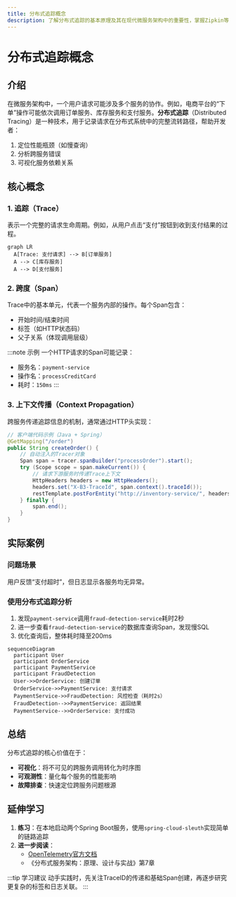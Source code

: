 ```yaml
---
title: 分布式追踪概念
description: 了解分布式追踪的基本原理及其在现代微服务架构中的重要性，掌握Zipkin等工具如何帮助可视化请求链路。
---
```


# 分布式追踪概念

## 介绍

在微服务架构中，一个用户请求可能涉及多个服务的协作。例如，电商平台的“下单”操作可能依次调用订单服务、库存服务和支付服务。**分布式追踪**（Distributed Tracing）是一种技术，用于记录请求在分布式系统中的完整流转路径，帮助开发者：

1. 定位性能瓶颈（如慢查询）
2. 分析跨服务错误
3. 可视化服务依赖关系

## 核心概念

### 1. 追踪（Trace）
表示一个完整的请求生命周期。例如，从用户点击“支付”按钮到收到支付结果的过程。

```mermaid
graph LR
  A[Trace: 支付请求] --> B[订单服务]
  A --> C[库存服务]
  A --> D[支付服务]
```

### 2. 跨度（Span）
Trace中的基本单元，代表一个服务内部的操作。每个Span包含：
- 开始时间/结束时间
- 标签（如HTTP状态码）
- 父子关系（体现调用层级）

:::note 示例
一个HTTP请求的Span可能记录：
- 服务名：`payment-service`
- 操作名：`processCreditCard`
- 耗时：`150ms`
:::

### 3. 上下文传播（Context Propagation）
跨服务传递追踪信息的机制，通常通过HTTP头实现：

```java
// 客户端代码示例（Java + Spring）
@GetMapping("/order")
public String createOrder() {
    // 自动注入的Tracer对象
    Span span = tracer.spanBuilder("processOrder").start();
    try (Scope scope = span.makeCurrent()) {
        // 请求下游服务时传递Trace上下文
        HttpHeaders headers = new HttpHeaders();
        headers.set("X-B3-TraceId", span.context().traceId());
        restTemplate.postForEntity("http://inventory-service/", headers, String.class);
    } finally {
        span.end();
    }
}
```

## 实际案例

### 问题场景
用户反馈“支付超时”，但日志显示各服务均无异常。

### 使用分布式追踪分析
1. 发现`payment-service`调用`fraud-detection-service`耗时2秒
2. 进一步查看`fraud-detection-service`的数据库查询Span，发现慢SQL
3. 优化查询后，整体耗时降至200ms

```mermaid
sequenceDiagram
  participant User
  participant OrderService
  participant PaymentService
  participant FraudDetection
  User->>OrderService: 创建订单
  OrderService->>PaymentService: 支付请求
  PaymentService->>FraudDetection: 风控检查（耗时2s）
  FraudDetection-->>PaymentService: 返回结果
  PaymentService-->>OrderService: 支付成功
```

## 总结

分布式追踪的核心价值在于：
- **可视化**：将不可见的跨服务调用转化为时序图
- **可观测性**：量化每个服务的性能影响
- **故障排查**：快速定位跨服务问题根源

## 延伸学习

1. **练习**：在本地启动两个Spring Boot服务，使用`spring-cloud-sleuth`实现简单的链路追踪
2. **进一步阅读**：
   - [OpenTelemetry官方文档](https://opentelemetry.io/docs/)
   - 《分布式服务架构：原理、设计与实战》第7章

:::tip 学习建议
动手实践时，先关注TraceID的传递和基础Span创建，再逐步研究更复杂的标签和日志关联。
:::
